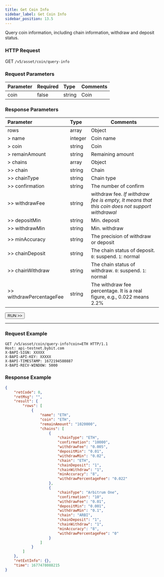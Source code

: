 ```yaml
---
title: Get Coin Info
sidebar_label: Get Coin Info
sidebar_position: 13.5
---
```


Query coin information, including chain information, withdraw and deposit status.

### HTTP Request
GET `/v5/asset/coin/query-info`

### Request Parameters
| Parameter | Required | Type | Comments|
|:----- |:-------|:-----|------ |
|coin |false |string |Coin |

### Response Parameters
| Parameter | Type | Comments|
|:----- |:-----|----- |
|rows |array|Object |
|> name |integer |Coin name |
|> coin |string |Coin |
|> remainAmount |string |Remaining amount|
|> chains |array |Object |
|>> chain |string |Chain |
|>> chainType |string |Chain type |
|>> confirmation |string |The number of confirm |
|>> withdrawFee |string |withdraw fee. _If withdraw fee is empty, It means that this coin does not support withdrawal_ |
|>> depositMin |string |Min. deposit |
|>> withdrawMin |string |Min. withdraw |
|>> minAccuracy |string |The precision of withdraw or deposit |
|>> chainDeposit |string |The chain status of deposit. `0`: suspend. `1`: normal |
|>> chainWithdraw |string |The chain status of withdraw. `0`: suspend. `1`: normal |
|>> withdrawPercentageFee |string |The withdraw fee percentage. It is a real figure, e.g., 0.022 means 2.2%  |

<a href="/api-explorer/v5/asset/coin-info"><Button>RUN >></Button></a>

---

### Request Example

```http
GET /v5/asset/coin/query-info?coin=ETH HTTP/1.1
Host: api-testnet.bybit.com
X-BAPI-SIGN: XXXXX
X-BAPI-API-KEY: XXXXX
X-BAPI-TIMESTAMP: 1672194580887
X-BAPI-RECV-WINDOW: 5000
```

### Response Example

```json
{
    "retCode": 0,
    "retMsg": "",
    "result": {
        "rows": [
            {
                "name": "ETH",
                "coin": "ETH",
                "remainAmount": "1020000",
                "chains": [
                    {
                        "chainType": "ETH",
                        "confirmation": "10000",
                        "withdrawFee": "0.005",
                        "depositMin": "0.01",
                        "withdrawMin": "0.02",
                        "chain": "ETH",
                        "chainDeposit": "1",
                        "chainWithdraw": "1",
                        "minAccuracy": "8",
                        "withdrawPercentageFee": "0.022"
                    },
                    {
                        "chainType": "Arbitrum One",
                        "confirmation": "10",
                        "withdrawFee": "0.01",
                        "depositMin": "0.001",
                        "withdrawMin": "0.1",
                        "chain": "ARBI",
                        "chainDeposit": "1",
                        "chainWithdraw": "1",
                        "minAccuracy": "8",
                        "withdrawPercentageFee": "0"
                    }
                ]
            }
        ]
    },
    "retExtInfo": {},
    "time": 1677478088215
}
```